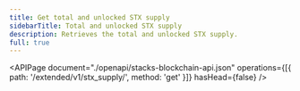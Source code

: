 ```yaml
---
title: Get total and unlocked STX supply
sidebarTitle: Total and unlocked STX supply
description: Retrieves the total and unlocked STX supply.
full: true
---
```


<APIPage
  document="./openapi/stacks-blockchain-api.json"
  operations={[{ path: '/extended/v1/stx_supply/', method: 'get' }]}
  hasHead={false}
/>
